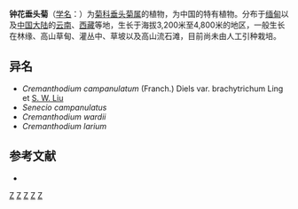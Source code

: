 {{Speciesbox
| genus = Cremanthodium
| species = campanulatum
| authority = (Franch.) Diels 1a.
| subdivision_ranks =[[变种|变种]]
| subdivision =
* 钟花垂头菊 ''C. c.'' var. ''campanulatum''
* [[短毛钟花垂头菊|短毛钟花垂头菊]] ''C. c.'' var. ''brachytricum''
| synonyms = 见正文
}}

'''钟花垂头菊'''（[[学名|学名]]：{{lang|la|''Cremanthodium campanulatum''}}）为[[菊科|菊科]][[垂头菊属|垂头菊属]]的植物，为中国的特有植物。分布于[[缅甸|缅甸]]以及[[中国大陆|中国大陆]]的[[云南|云南]]、[[西藏|西藏]]等地，生长于海拔3,200米至4,800米的地区，一般生长在林缘、高山草甸、灌丛中、草坡以及高山流石滩，目前尚未由人工引种栽培。

== 异名 ==
* ''Cremanthodium campanulatum'' (Franch.) Diels var. brachytrichum Ling et [[刘尚武|S. W. Liu]]
* ''Senecio campanulatus''
* ''Cremanthodium wardii''
* ''Cremanthodium larium''

== 参考文献 ==
<div class="references-small">
* {{cite web| url =http://www.bioinfo.cn/db05/KmzwSpecies.php?action=view&id=4653| title =钟花垂头菊(原变种)| work =《中国高等植物数据库全库》| publisher =中国科学院微生物研究所| author =昆明植物研究所| accessdate =2009-02-25}}{{dead link|date=2018年4月 |bot=InternetArchiveBot |fix-attempted=yes }}
</div>
{{Taxonbar|from=Q15231374}}

[[Category:垂头菊属|Z]]
[[Category:中國特有植物|Z]]
[[Category:緬甸植物|Z]]
[[Category:云南植物|Z]]
[[Category:西藏植物|Z]]